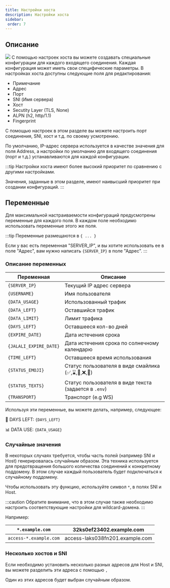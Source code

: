 ```yaml
---
title: Настройки хоста
description: Настройки хоста
sidebar:
 order: 7
---
```



## Описание
![](../../../assets/start/host_settings/14.png)
С помощью настроек хоста вы можете создавать специальные конфигурации для каждого входящего соединения. Каждая конфигурация может иметь свои специфические параметры. В настройках хоста доступны следующие поля для редактирования:

* Примечание
* Адрес
* Порт
* SNI (Имя сервера)
* Хост
* Secutity Layer (TLS, None)
* ALPN (h2, http/1.1)
* Fingerprint

С помощью настроек в этом разделе вы можете настроить порт соединения, SNI, хост и т.д. по своему усмотрению.

По умолчанию, IP-адрес сервера используется в качестве значения для поля Address, а настройки по умолчанию для входящего соединения (порт и т.д.) устанавливаются для каждой конфигурации.

:::tip
Настройки хоста имеют более высокий приоритет по сравнению с другими настройками.

Значения, заданные в этом разделе, имеют наивысший приоритет при создании конфигураций.
:::

## Переменные

Для максимальной настраиваемости конфигураций предусмотрены переменные для каждого поля. В каждом поле необходимо использовать переменные этого же поля.

:::tip
Переменные размещаются в `{ ... }`

Если у вас есть переменная "SERVER\_IP", и вы хотите использовать ее в поле "Адрес", вам нужно написать `{SERVER_IP}` в поле "Адрес".
:::

### Описание переменных

| Переменная     | Описание                 |
| -------------- | ------------------------ |
| `{SERVER_IP}`  | Текущий IP адрес сервера |
| `{USERNAME}`   | Имя пользователя         |
| `{DATA_USAGE}` | Использованный трафик    |
| `{DATA_LEFT}`  | Оставшийся трафик        |
| `{DATA_LIMIT}` | Лимит трафика            |
| `{DAYS_LEFT}`  | Оставшееся кол-во дней   |
| `{EXPIRE_DATE}`  | Дата истечения срока       |
| `{JALALI_EXPIRE_DATE}`  | Дата истечения срока по солнечному календарю       |
| `{TIME_LEFT}`  | Оставшееся время использования      |
| `{STATUS_EMOJI}`  | Статус пользователя в виде смайлика (✅,⌛️,🪫,❌,🔌)      |
| `{STATUS_TEXTS}`  | Статус пользователя в виде текста (задается в `.env`)      |
| `{TRANSPORT}`  | Транспорт (e.g WS)       |


Используя эти переменные, вы можете делать, например, следующее:

📆 DAYS LEFT: `{DAYS_LEFT}`

📊 DATA USE: `{DATA_USAGE}`

### Случайные значения

В некоторых случаях требуется, чтобы часть полей (например SNI и Host) генерировалась случайным образом. Эта техника используется для предотвращения большого количества соединений к конкретному поддомену. В этом случае каждый пользователь будет подключаться к случайному поддомену.

Чтобы использовать эту функцию, используйте символ `*`, в полях SNI и Host.

:::caution
Обратите внимание, что в этом случае также необходимо настроить соответствующие настройки для wildcard-домена.
:::

Например:

| `*.example.com`        | 32ks0ef23402.example.com        |
| ---------------------- | ------------------------------- |
| `access-*.example.com` | access-laks038fn201.example.com |

### Несколько хостов и SNI

Если необходимо установить несколько разных адресов для Host и SNI, вы можете разделить эти адреса с помощью `,`

Один из этих адресов будет выбран случайным образом.
